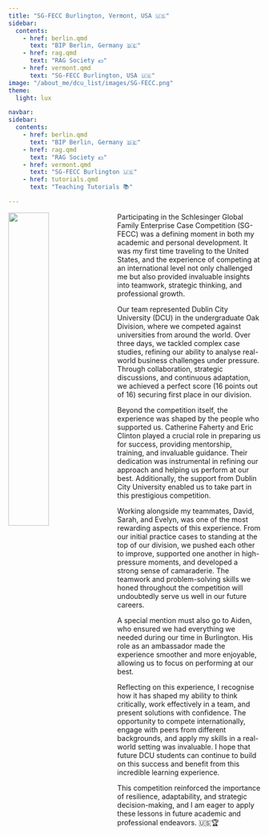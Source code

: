 ```yaml
---
title: "SG-FECC Burlington, Vermont, USA 🇺🇸"
sidebar:
  contents:
    - href: berlin.qmd
      text: "BIP Berlin, Germany 🇩🇪"
    - href: rag.qmd
      text: "RAG Society 💶"
    - href: vermont.qmd
      text: "SG-FECC Burlington, USA 🇺🇸"
image: "/about_me/dcu_list/images/SG-FECC.png"
theme:
  light: lux

navbar:
sidebar:
  contents:
    - href: berlin.qmd
      text: "BIP Berlin, Germany 🇩🇪"
    - href: rag.qmd
      text: "RAG Society 💶"
    - href: vermont.qmd
      text: "SG-FECC Burlington 🇺🇸"
    - href: tutorials.qmd
      text: "Teaching Tutorials 📚"

---
```

![](images/vermont.jpg){style="float: left; margin-right: 1rem; width: 40%;"}

Participating in the Schlesinger Global Family Enterprise Case Competition (SG-FECC) was a defining moment in both my academic and personal development. It was my first time traveling to the United States, and the experience of competing at an international level not only challenged me but also provided invaluable insights into teamwork, strategic thinking, and professional growth.

Our team represented Dublin City University (DCU) in the undergraduate Oak Division, where we competed against universities from around the world. Over three days, we tackled complex case studies, refining our ability to analyse real-world business challenges under pressure. Through collaboration, strategic discussions, and continuous adaptation, we achieved a perfect score (16 points out of 16) securing first place in our division.

Beyond the competition itself, the experience was shaped by the people who supported us. Catherine Faherty and Eric Clinton played a crucial role in preparing us for success, providing mentorship, training, and invaluable guidance. Their dedication was instrumental in refining our approach and helping us perform at our best. Additionally, the support from Dublin City University enabled us to take part in this prestigious competition.

Working alongside my teammates, David, Sarah, and Evelyn, was one of the most rewarding aspects of this experience. From our initial practice cases to standing at the top of our division, we pushed each other to improve, supported one another in high-pressure moments, and developed a strong sense of camaraderie. The teamwork and problem-solving skills we honed throughout the competition will undoubtedly serve us well in our future careers.

A special mention must also go to Aiden, who ensured we had everything we needed during our time in Burlington. His role as an ambassador made the experience smoother and more enjoyable, allowing us to focus on performing at our best.

Reflecting on this experience, I recognise how it has shaped my ability to think critically, work effectively in a team, and present solutions with confidence. The opportunity to compete internationally, engage with peers from different backgrounds, and apply my skills in a real-world setting was invaluable. I hope that future DCU students can continue to build on this success and benefit from this incredible learning experience.

This competition reinforced the importance of resilience, adaptability, and strategic decision-making, and I am eager to apply these lessons in future academic and professional endeavors. 🇺🇸🏆